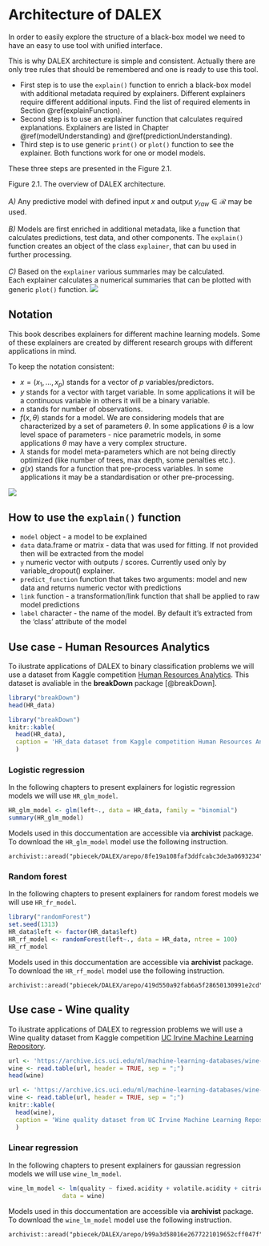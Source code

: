 # Architecture of DALEX {#architecture}

In order to easily explore the structure of a black-box model we need to have an easy to use tool with unified interface.

This is why DALEX architecture is simple and consistent. Actually there are only tree rules that should be remembered and one is ready to use this tool.

* First step is to use the `explain()` function to enrich a black-box model with additional metadata required by explainers. Different explainers require different additional inputs. Find the list of required elements in Section \@ref(explainFunction).
* Second step is to use an explainer function that calculates required explanations. Explainers are listed in Chapter \@ref(modelUnderstanding) and \@ref(predictionUnderstanding).
* Third step is to use generic `print()` or `plot()` function to see the explainer. Both functions work for one or model models.


These three steps are presented in the Figure 2.1.

<p><span class="marginnote">Figure 2.1. The overview of DALEX architecture. <br/><br/>
*A)* Any predictive model with defined input $x$ and output $y_{raw} \in \mathcal R$ may be used. <br/><br/>
*B)* Models are first enriched in additional metadata, like a function that calculates predictions, test data, and other components. The `explain()` function creates an object of the class `explainer`, that can bu used in further processing.<br/><br/> 
*C)* Based on the `explainer` various summaries may be calculated. <br/>
Each explainer calculates a numerical summaries that can be plotted with generic `plot()` function.
</span>
<img src="images/architecture.png"/></p>




## Notation

This book describes explainers for different machine learning models. Some of these explainers are created by different research groups with different applications in mind.

To keep the notation consistent:

- $x = (x_1, ..., x_p)$ stands for a vector of $p$ variables/predictors. 
- $y$ stands for a vector with target variable. In some applications it will be a continuous variable in others it will be a binary variable.
- $n$ stands for number of observations.
- $f(x, \theta)$ stands for a model. We are considering models that are characterized by a set of parameters $\theta$. In some applications $\theta$ is a low level space of parameters - nice parametric models, in some applications $\theta$ may have a very complex structure.
- $\lambda$ stands for model meta-parameters which are not being directly optimized (like number of trees, max depth, some penalties etc.).
- $g(x)$ stands for a function that pre-process variables. In some applications it may be a standardisation or other pre-processing. 


![](images/model01.jpg)

## How to use the `explain()` function {#explainFunction}



* `model`	 object - a model to be explained
* `data`	data.frame or matrix - data that was used for fitting. If not provided then will be extracted from the model
* `y`	 numeric vector with outputs / scores. Currently used only by variable_dropout() explainer.
* `predict_function`	 function that takes two arguments: model and new data and returns numeric vector with predictions
* `link`	function - a transformation/link function that shall be applied to raw model predictions
* `label`	 character - the name of the model. By default it's extracted from the 'class' attribute of the model



## Use case - Human Resources Analytics

To ilustrate applications of DALEX to binary classification problems we will use a dataset from Kaggle competition [Human Resources Analytics]( https://www.kaggle.com/ludobenistant/hr-analytics/data). This dataset is avaliable in the **breakDown** package [@breakDown].

```r
library("breakDown")
head(HR_data)
```

```r
library("breakDown")
knitr::kable(
  head(HR_data),
  caption = 'HR_data dataset from Kaggle competition Human Resources Analytics'
  )
```

### Logistic regression

In the following chapters to present explainers for logistic regression models we will use `HR_glm_model`.

```r
HR_glm_model <- glm(left~., data = HR_data, family = "binomial")
summary(HR_glm_model)
```

Models used in this doccumentation are accessible via **archivist** package. To download the `HR_glm_model` model use the following instruction. 
```
archivist::aread("pbiecek/DALEX/arepo/8fe19a108faf3ddfcabc3de3a0693234")
```

### Random forest

In the following chapters to present explainers for random forest models we will use `HR_fr_model`.

```r
library("randomForest")
set.seed(1313)
HR_data$left <- factor(HR_data$left)
HR_rf_model <- randomForest(left~., data = HR_data, ntree = 100)
HR_rf_model
```

Models used in this doccumentation are accessible via **archivist** package. To download the `HR_rf_model` model use the following instruction. 
```
archivist::aread("pbiecek/DALEX/arepo/419d550a92fab6a5f28650130991e2cd")
```


## Use case - Wine quality

To ilustrate applications of DALEX to regression problems we will use a Wine quality dataset from Kaggle competition [UC Irvine Machine Learning Repository](http://mlr.cs.umass.edu/ml/). 

```r
url <- 'https://archive.ics.uci.edu/ml/machine-learning-databases/wine-quality/winequality-white.csv'
wine <- read.table(url, header = TRUE, sep = ";")
head(wine)
```

```r
url <- 'https://archive.ics.uci.edu/ml/machine-learning-databases/wine-quality/winequality-white.csv'
wine <- read.table(url, header = TRUE, sep = ";")
knitr::kable(
  head(wine),
  caption = 'Wine quality dataset from UC Irvine Machine Learning Repository'
  )
```

### Linear regression

In the following chapters to present explainers for gaussian regression models we will use `wine_lm_model`.

```r
wine_lm_model <- lm(quality ~ fixed.acidity + volatile.acidity + citric.acid + residual.sugar + chlorides + free.sulfur.dioxide + total.sulfur.dioxide + density + pH + sulphates + alcohol,
               data = wine)
```

Models used in this doccumentation are accessible via **archivist** package. To download the `wine_lm_model` model use the following instruction. 
```
archivist::aread("pbiecek/DALEX/arepo/b99a3d58016e2677221019652cff047f")
```
